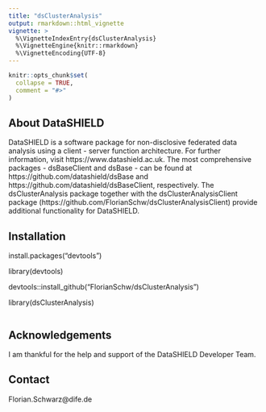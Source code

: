 ```yaml
---
title: "dsClusterAnalysis"
output: rmarkdown::html_vignette
vignette: >
  %\VignetteIndexEntry{dsClusterAnalysis}
  %\VignetteEngine{knitr::rmarkdown}
  %\VignetteEncoding{UTF-8}
---
```


```r
knitr::opts_chunk$set(
  collapse = TRUE,
  comment = "#>"
)
```


## About DataSHIELD

DataSHIELD is a software package for non-disclosive federated data analysis using a client - server function architecture. For further information, visit https://www.datashield.ac.uk. The most comprehensive packages - dsBaseClient and dsBase - can be found at https://github.com/datashield/dsBase and https://github.com/datashield/dsBaseClient, respectively.
The dsClusterAnalysis package together with the dsClusterAnalysisClient package (https://github.com/FlorianSchw/dsClusterAnalysisClient) provide additional functionality for DataSHIELD.


## Installation

install.packages("devtools")

library(devtools)

devtools::install_github("FlorianSchw/dsClusterAnalysis")

library(dsClusterAnalysis)




```r

```



## Acknowledgements

I am thankful for the help and support of the DataSHIELD Developer Team.


## Contact

Florian.Schwarz@dife.de






